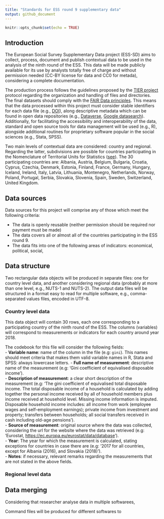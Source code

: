 ```yaml
---
title: "Standards for ESS round 9 supplementary data"
output: github_document
---
```


```r
knitr::opts_chunk$set(echo = TRUE)
```

## Introduction

The European Social Survey Supplementary Data project (ESS-SD) aims to collect, process, document and publish contextual data to be used in the analysis of the ninth round of the ESS. This data will be made publicly available for its use by analysts totally free of charge and without permission needed (CC-BY license for data and CC0 for metada), considering a complete documentation.

The production process follows the guidelines proposed by the [TIER project](https://www.projecttier.org/) protocol regarding the organization and handling of files and directories. The final datasets should comply with the [FAIR Data principles](https://www.go-fair.org/fair-principles/). This means that the data processed within this project must consider stable identifiers for each data file (e.g., [DOI](https://www.doi.org/)), along descriptive metadata which can be found in open data repositories (e.g., [Dataverse](https://dataverse.org/), [Google datasearch](https://datasetsearch.research.google.com/)). Additionally, for facilitating the accessibility and interoperability of the data, standard and open source tools for data management will be used (e.g., R), alongside additional routines for proprietary software popular in the social sciences (e.g., Stata, SPSS).

Two main levels of contextual data are considered: country and regional. Regarding the latter, subdivisions are possible for countries participating in the Nomenclature of Territorial Units for Statistics
 ([see](https://ec.europa.eu/eurostat/web/nuts/background)). The 30 participating countries are: Albania, Austria, Belgium, Bulgaria, Croatia, Cyprus, Czechia, Denmark, Estonia, Finland, France, Germany, Hungary, Iceland, Ireland, Italy, Latvia, Lithuania, Montenegro, Netherlands, Norway, Poland, Portugal, Serbia, Slovakia, Slovenia, Spain, Sweden, Switzerland, United Kingdom.

## Data sources

Data sources for this project will comprise any of those which meet the following criteria:

- The data is openly reusable (neither permission should be required nor payment must be made)
- The data covers all or almost all of the countries participating in the ESS round 9.
- The data fits into one of the following areas of indicators: economical, political, social, 

## Data structure

Two rectangular data objects will be produced in separate files: one for country level data, and another considering regional data (probably at more than one level, e.g., NUTS-1 and NUTS-2). The output data files will be structured in a format easy to read for multiple software, e.g., comma-separated values files, encoded in UTF-8.

### Country level data

This data object will contain 30 rows, each one corresponding to a participating country of the ninth round of the ESS. The columns (variables) will correspond to measurements or indicators for each country around year 2018.

The codebook for this file will consider the following fields:  
- **Variable name**: name of the column in the file (e.g: `gini`). This names should meet criteria that makes them valid variable names in R, Stata and SPSS: always lowercase letters. 
- **Full name of measurement**: descriptive name of the measurement (e.g: 'Gini coefficient of equivalised disposable income').  
- **Description of measurement**: a clear short description of the measurement (e.g: 'The gini coefficient of equivalised total disposable income. The total disposable income of a household is calculated by adding together the personal income received by all of household members plus income received at household level. Missing income information is imputed. Disposable household income includes: all income from work (employee wages and self-employment earnings); private income from investment and property; transfers between households; all social transfers received in cash including old-age pensions').  
- **Source of measurement**: original source where the data was collected, considering the url for the website where the data was retrieved (e.g: 'Eurostat, <https://ec.europa.eu/eurostat/data/database>').  
- **Year**: The year for which the measurement is calculated, stating exceptions for countries in case there are (e.g: '2017 for all countries, except for Albania (2016), and Slovakia (2018)').  
- **Notes**: if necessary, relevant remarks regarding the measurements that are not stated in the above fields. 


### Regional level data


## Data merging

Considering that researcher analyse data in multiple softwarees, 

Command files will be produced for different softwares to

